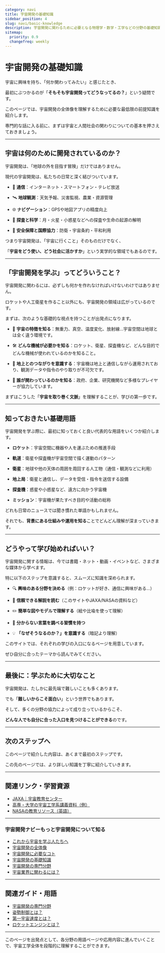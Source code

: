 ```yaml
---
category: navi
title: 宇宙開発の基礎知識
sidebar_position: 4
slug: navi/basic-knowledge
description: 宇宙開発に関わるために必要となる物理学・数学・工学などの分野の基礎知識について、主要なトピックとその学習の進め方を整理します。
sitemap:
  priority: 0.9
  changefreq: weekly
---
```



<Head>
  <script type="application/ld+json">
    {`{
      "@context": "https://schema.org",
      "@type": "DefinedTerm",
      "name": "宇宙開発の基礎知識",
      "inDefinedTermSet": "https://www.space-portal.org",
      "termCode": "basic-knowledge",
      "description": "宇宙開発に関わるために必要となる物理学・数学・工学などの分野の基礎知識について、主要なトピックとその学習の進め方を整理します。",
      "url": "https://www.space-portal.org/docs/navi/basic-knowloedge"
    }`}
  </script>
</Head>

# 宇宙開発の基礎知識

宇宙に興味を持ち、「何か関わってみたい」と感じたとき、  

最初にぶつかるのが「**そもそも宇宙開発ってどうなってるの？**」という疑問です。  

このページでは、宇宙開発の全体像を理解するために必要な最低限の前提知識を紹介します。  

専門的な話に入る前に、まずは宇宙と人間社会の関わりについての基本を押さえておきましょう。  

---

## 宇宙は何のために開発されているのか？

宇宙開発は、「地球の外を目指す冒険」だけではありません。  

現代の宇宙開発は、私たちの日常と深く結びついています。  


- 📡 **通信**：インターネット・スマートフォン・テレビ放送  

- 🛰 **地球観測**：天気予報、災害監視、農業・資源管理  

- 🌐 **ナビゲーション**：GPSや地図アプリの精度向上  

- 🌙 **探査と科学**：月・火星・小惑星などへの探査や生命の起源の解明  

- 🚀 **安全保障と国際協力**：防衛・宇宙条約・平和利用  


つまり宇宙開発は、「宇宙に行くこと」そのものだけでなく、  

「**宇宙をどう使い、どう社会に活かすか**」という実学的な領域でもあるのです。  

---

## 「宇宙開発を学ぶ」ってどういうこと？

宇宙開発に関わるには、必ずしも何かを作れなければいけないわけではありません。  

ロケットや人工衛星を作ること以外にも、宇宙開発の領域は広がっているのです。  

まずは、次のような基礎的な視点を持つことが出発点になります。  


- 🌌 **宇宙の特徴を知る**：無重力、真空、温度変化、放射線…宇宙空間は地球とは全く違う環境です。  

- 🛠 **どんな機械が必要かを知る**：ロケット、衛星、探査機など、どんな目的でどんな機械が使われているのかを知ること。  

- 🔁 **地上とのつながりを意識する**：宇宙機は地上と通信しながら運用されており、観測データや指令のやり取りが不可欠です。  

- 👥 **誰が関わっているのかを知る**：政府、企業、研究機関など多様なプレイヤーが協力しています。  


まずはこうした「**宇宙を取り巻く文脈**」を理解することが、学びの第一歩です。

---

## 知っておきたい基礎用語

宇宙開発を学ぶ際に、最初に知っておくと良い代表的な用語をいくつか紹介します。  


- **ロケット**：宇宙空間に機器や人を運ぶための推進手段  

- **軌道**：衛星や探査機が宇宙空間で描く運動のパターン  

- **衛星**：地球や他の天体の周囲を周回する人工物（通信・観測などに利用）  

- **地上局**：衛星と通信し、データを受信・指令を送信する設備  

- **探査機**：惑星や小惑星など、遠方に向かう宇宙機  

- **ミッション**：宇宙機が果たすべき目的や活動の総称  


どれも日常のニュースでは聞き慣れた単語かもしれません。  

それでも、**背景にある仕組みや運用を知る**ことでどんどん理解が深まっていきます。  

---

## どうやって学び始めればいい？

宇宙開発に関する情報は、今では書籍・ネット・動画・イベントなど、さまざまな媒体から学べます。  

特に以下のステップを意識すると、スムーズに知識を深められます。  

- 🔍 **興味のある分野を決める**（例：ロケットが好き、通信に興味がある…）  

- 📘 **信頼できる解説を読む**（このサイトやJAXA/NASAの資料など）  

- ✏️ **簡単な図やモデルで理解する**（絵や比喩を使って理解）  

- 📎 **分からない言葉を調べる習慣を持つ**  

- 💡 **「なぜそうなるのか？」を意識する**（暗記より理解）  


このサイトでは、それぞれの学びの入口になるページを用意しています。  

ぜひ自分に合ったテーマから読んでみてください。  

---

## 最後に：学ぶために大切なこと

宇宙開発は、たしかに最先端で難しいことも多くあります。  

でも「**難しいからこそ面白い**」という世界でもあります。  

そして、多くの分野の協力によって成り立っているからこそ、  

**どんな人でも自分に合った入口を見つけることができる**のです。  

---

## 次のステップへ

このページで紹介した内容は、あくまで最初のステップです。

この先のページでは、より詳しい知識を丁寧に紹介していきます。

---

## 関連リンク・学習資源

- [JAXA｜宇宙教育センター](https://edu.jaxa.jp/)
- [高専・大学の宇宙工学系講義資料（例）](https://ocw.u-tokyo.ac.jp/lecture_333/)
- [NASAの教育リソース（英語）](https://www.nasa.gov/stem)

---

### 宇宙開発ナビーもっと宇宙開発について知る
- [これから宇宙を学ぶ人たちへ](navi/intro-to-space-dev)
- [宇宙開発の全体像](navi/space-dev-overview)
- [宇宙開発に必要なコト](navi/what-is-needed)
- [宇宙開発の基礎知識](navi/basic-knowledge)
- [宇宙開発の専門分野](navi/region-of-expertise)
- [宇宙業界に関わるには？](navi/how-to-commit)

---

## 関連ガイド・用語

- [宇宙開発の専門分野](navi/region-of-expertise)
- [姿勢制御とは？](control/technology/attitude-control)
- [第一宇宙速度とは？](orbit/mechanics/first-cosmic-velocity)
- [ロケットエンジンとは？](rocket/propulsion/rocket-engine)

---

このページを出発点として、各分野の用語ページや応用内容に進んでいくことで、宇宙工学全体を段階的に理解することができます。
